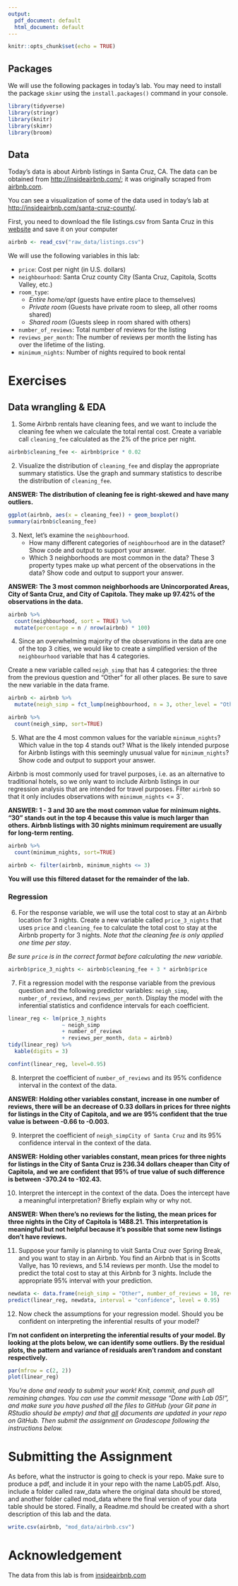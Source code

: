 ```yaml
---
output:
  pdf_document: default
  html_document: default
---
```


```r
knitr::opts_chunk$set(echo = TRUE)
```


## Packages

We will use the following packages in today's lab. You may need to install the package `skimr` using the `install.packages()` command in your console.

```r
library(tidyverse)
library(stringr)
library(knitr)
library(skimr)
library(broom)
```


## Data 

Today's data is about Airbnb listings in Santa Cruz, CA. The data can be obtained from [http://insideairbnb.com/](http://insideairbnb.com/index.html); it was originally scraped from [airbnb.com](https://www.airbnb.com/).  

You can see a visualization of some of the data used in today's lab at [http://insideairbnb.com/santa-cruz-county/](http://insideairbnb.com/santa-cruz-county/).

First, you need to download the file listings.csv from Santa Cruz in this [website](http://insideairbnb.com/get-the-data.html) and save it on your computer

```r
airbnb <- read_csv("raw_data/listings.csv")
```

We will use the following variables in this lab: 

- `price`: Cost per night (in U.S. dollars)
- `neighbourhood`: Santa Cruz county City (Santa Cruz, Capitola, Scotts Valley, etc.)
- `room_type`: 
    - *Entire home/apt* (guests have entire place to themselves)
    - *Private room* (Guests have private room to sleep, all other rooms shared)
    - *Shared room* (Guests sleep in room shared with others) 
- `number_of_reviews`: Total number of reviews for the listing
- `reviews_per_month`: The number of reviews per month the listing has over the lifetime of the listing.
- `minimum_nights`: Number of nights required to book rental 


# Exercises 

## Data wrangling & EDA

1. Some Airbnb rentals have cleaning fees, and we want to include the cleaning fee when we calculate the total rental cost. Create a variable call `cleaning_fee` calculated as the $2\%$ of the price per night.

```r
airbnb$cleaning_fee <- airbnb$price * 0.02
```


2. Visualize the distribution of `cleaning_fee` and display the appropriate summary statistics. Use the graph and summary statistics to describe the distribution of `cleaning_fee`.

**ANSWER: The distribution of cleaning fee is right-skewed and have many outliers.**

```r
ggplot(airbnb, aes(x = cleaning_fee)) + geom_boxplot()
summary(airbnb$cleaning_fee)
```


3. Next, let's examine the `neighbourhood`. 
    - How many different categories of `neighbourhood` are in the dataset? Show code and output to support your answer. 
    - Which 3 neighborhoods are most common in the data? These 3 property types make up what percent of the observations in the data? Show code and output to support your answer.
    
**ANSWER: The 3 most common neighborhoods are Unincorporated Areas, City of Santa Cruz, and City of Capitola. They make up 97.42% of the observations in the data.**
    
```r
airbnb %>%
  count(neighbourhood, sort = TRUE) %>%
  mutate(percentage = n / nrow(airbnb) * 100)
```


4. Since an overwhelming majority of the observations in the data are one of the top 3 cities, we would like to create a simplified version of the `neighbourhood` variable that has 4 categories.

Create a new variable called `neigh_simp` that has 4 categories: the three from the previous question and "Other" for all other places. Be sure to save the new variable in the data frame.

```r
airbnb <- airbnb %>%
  mutate(neigh_simp = fct_lump(neighbourhood, n = 3, other_level = "Other"))

airbnb %>%
  count(neigh_simp, sort=TRUE)
```


5. What are the 4 most common values for the variable `minimum_nights`? Which value in the top 4 stands out? What is the likely intended purpose for Airbnb listings with this seemingly unusual value for `minimum_nights`? Show code and output to support your answer. 

Airbnb is most commonly used for travel purposes, i.e. as an alternative to traditional hotels, so we only want to include Airbnb listings in our regression analysis that are intended for travel purposes. Filter `airbnb` so that it only includes observations with `minimum_nights` <= 3`. 

**ANSWER: 1 - 3 and 30 are the most common value for minimum nights. "30" stands out in the top 4 because this value is much larger than others. Airbnb listings with 30 nights minimum requirement are usually for long-term renting.**

```r
airbnb %>%
  count(minimum_nights, sort=TRUE)

airbnb <- filter(airbnb, minimum_nights <= 3)
```

**You will use this filtered dataset for the remainder of the lab.**

### Regression 

6. For the response variable, we will use the total cost to stay at an Airbnb location for 3 nights. Create a new variable called `price_3_nights` that uses `price` and `cleaning_fee` to calculate the total cost to stay at the Airbnb property for 3 nights. *Note that the cleaning fee is only applied one time per stay*. 

  *Be sure `price` is in the correct format before calculating the new variable.*

```r
airbnb$price_3_nights <- airbnb$cleaning_fee + 3 * airbnb$price
```



7. Fit a regression model with the response variable from the previous question and the following predictor variables: `neigh_simp`, `number_of_reviews`, and `reviews_per_month`. Display the model with the inferential statistics and confidence intervals for each coefficient.

```r
linear_reg <- lm(price_3_nights 
                 ~ neigh_simp
                 + number_of_reviews
                 + reviews_per_month, data = airbnb)
tidy(linear_reg) %>%
  kable(digits = 3)

confint(linear_reg, level=0.95)
```


8. Interpret the coefficient of `number_of_reviews` and its 95% confidence interval in the context of the data.

**ANSWER: Holding other variables constant, increase in one number of reviews, there will be an decrease of 0.33 dollars in prices for three nights for listings in the City of Capitola, and we are 95% confident that the true value is between -0.66 to -0.003.**

9. Interpret the coefficient of  `neigh_simpCity of Santa Cruz` and its 95% confidence interval in the context of the data. 

**ANSWER: Holding other variables constant, mean prices for three nights for listings in the City of Santa Cruz is 236.34 dollars cheaper than City of Capitola, and we are confident that 95% of true value of such difference is between -370.24 to -102.43.**


10. Interpret the intercept in the context of the data. Does the intercept have a meaningful interpretation? Briefly explain why or why not. 

**ANSWER: When there's no reviews for the listing, the mean prices for three nights in the City of Capitola is 1488.21. This interpretation is meaningful but not helpful because it's possible that some new listings don't have reviews.**

11. Suppose your family is planning to visit Santa Cruz over Spring Break, and you want to stay in an Airbnb. You find an Airbnb that is in Scotts Vallye, has 10 reviews, and 5.14 reviews per month. Use the model to predict the total cost to stay at this Airbnb for 3 nights. Include the appropriate 95% interval with your prediction.

```r
newdata <- data.frame(neigh_simp = "Other", number_of_reviews = 10, reviews_per_month = 5.14)
predict(linear_reg, newdata, interval = "confidence", level = 0.95)
```


12. Now check the assumptions for your regression model. Should you be confident on interpreting the inferential results of your model?

**I'm not confident on interpreting the inferential results of your model. By looking at the plots below, we can identify some outliers. By the residual plots, the pattern and variance of residuals aren't random and constant respectively.**

```r
par(mfrow = c(2, 2))
plot(linear_reg)
```




*You're done and ready to submit your work! Knit, commit, and push all remaining changes. You can use the commit message "Done with Lab 05!", and make sure you have pushed all the files to GitHub (your Git pane in RStudio should be empty) and that <u>all</u> documents are updated in your repo on GitHub. Then submit the assignment on Gradescope following the instructions below.*

# Submitting the Assignment

As before, what the instructor is going to check is your repo. Make sure to produce a pdf, and include it in your repo with the name Lab05.pdf. Also, include a folder called raw_data where the original data should be stored, and another folder called mod_data where the final version of your data table should be stored. Finally, a Readme.md should be created with a short description of this lab and the data.

```r
write.csv(airbnb, "mod_data/airbnb.csv")
```



# Acknowledgement

The data from this lab is from [insideairbnb.com](http://insideairbnb.com/index.html)
